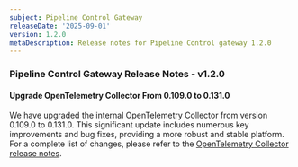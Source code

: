 ```yaml
---
subject: Pipeline Control Gateway
releaseDate: '2025-09-01'
version: 1.2.0
metaDescription: Release notes for Pipeline Control gateway 1.2.0
---
```


### Pipeline Control Gateway Release Notes - v1.2.0

#### Upgrade OpenTelemetry Collector From 0.109.0 to 0.131.0

We have upgraded the internal OpenTelemetry Collector from version 0.109.0 to 0.131.0. This significant update includes numerous key improvements and bug fixes, providing a more robust and stable platform.
For a complete list of changes, please refer to the [OpenTelemetry Collector release notes](https://github.com/open-telemetry/opentelemetry-collector/releases).
